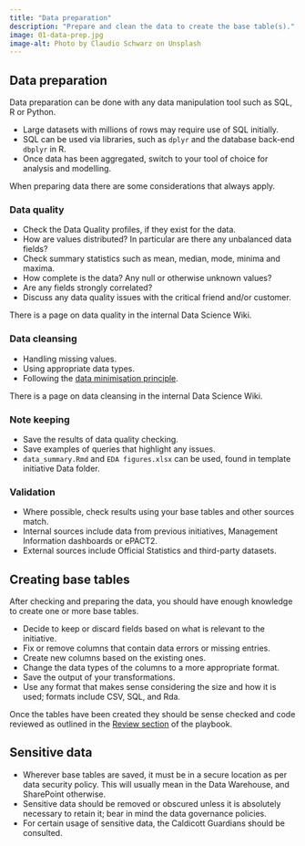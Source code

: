 ```yaml
---
title: "Data preparation"
description: "Prepare and clean the data to create the base table(s)."
image: 01-data-prep.jpg
image-alt: Photo by Claudio Schwarz on Unsplash
---
```


## Data preparation

Data preparation can be done with any data manipulation tool such as SQL, R or Python.

- Large datasets with millions of rows may require use of SQL initially.
- SQL can be used via libraries, such as `dplyr` and the database back-end `dbplyr` in R.
- Once data has been aggregated, switch to your tool of choice for analysis and modelling.

When preparing data there are some considerations that always apply.

### Data quality

- Check the Data Quality profiles, if they exist for the data.
- How are values distributed? In particular are there any unbalanced data fields?
- Check summary statistics such as mean, median, mode, minima and maxima.
- How complete is the data? Any null or otherwise unknown values?
- Are any fields strongly correlated?
- Discuss any data quality issues with the critical friend and/or customer.

There is a page on data quality in the internal Data Science Wiki.

### Data cleansing

- Handling missing values.
- Using appropriate data types.
- Following the [data minimisation principle](https://ico.org.uk/for-organisations/uk-gdpr-guidance-and-resources/data-protection-principles/a-guide-to-the-data-protection-principles/the-principles/data-minimisation/).

There is a page on data cleansing in the internal Data Science Wiki.

### Note keeping

- Save the results of data quality checking.
- Save examples of queries that highlight any issues.
- `data_summary.Rmd` and `EDA figures.xlsx` can be used, found in template initiative Data folder.

### Validation

- Where possible, check results using your base tables and other sources match.
- Internal sources include data from previous initiatives, Management Information dashboards or ePACT2.
- External sources include Official Statistics and third-party datasets.

## Creating base tables

After checking and preparing the data, you should have enough knowledge to create one or more base tables.

- Decide to keep or discard fields based on what is relevant to the initiative.
- Fix or remove columns that contain data errors or missing entries.
- Create new columns based on the existing ones.
- Change the data types of the columns to a more appropriate format.
- Save the output of your transformations.
- Use any format that makes sense considering the size and how it is used; formats include CSV, SQL, and Rda.

Once the tables have been created they should be sense checked and code reviewed as outlined in the [Review section](04-review.qmd) of the playbook.

## Sensitive data

- Wherever base tables are saved, it must be in a secure location as per data security policy. This will usually mean in the Data Warehouse, and SharePoint otherwise.
- Sensitive data should be removed or obscured unless it is absolutely necessary to retain it; bear in mind the data governance policies.
- For certain usage of sensitive data, the Caldicott Guardians should be consulted.
